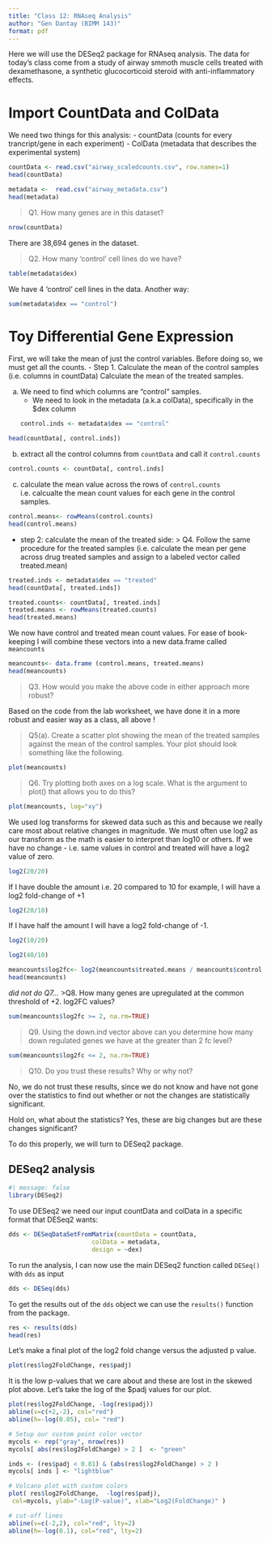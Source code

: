 ```yaml
---
title: "Class 12: RNAseq Analysis"
author: "Gen Dantay (BIMM 143)"
format: pdf
---
```


Here we will use the DESeq2 package for RNAseq analysis. The data for today's class come from a study of airway smmoth muscle cells treated with dexamethasone, a synthetic glucocorticoid steroid with anti-inflammatory effects. 

# Import CountData and ColData 

We need two things for this analysis:
- countData (counts for every trancript/gene in each experiment)
- ColData (metadata that describes the experimental system)

```r
countData <- read.csv("airway_scaledcounts.csv", row.names=1)
head(countData)
```
```r
metadata <-  read.csv("airway_metadata.csv")
head(metadata)
```
> Q1. How many genes are in this dataset?

```r
nrow(countData)
```

There are 38,694 genes in the dataset. 

> Q2. How many ‘control’ cell lines do we have?

```r
table(metadata$dex)
```
We have 4 'control' cell lines in the data. 
Another way: 
```r
sum(metadata$dex == "control")
```

# Toy Differential Gene Expression

First, we will take the mean of just the control variables. Before doing so, we must get all the counts. 
- Step 1. Calculate the mean of the control samples (i.e. columns in countData)
          Calculate the mean of the treated samples. 
          
(a) We need to find which columns are "control" samples. 
    - We need to look in the metadata (a.k.a colData), specifically in the $dex column
```r
control.inds <- metadata$dex == "control"
```

```r
head(countData[, control.inds])
```
(b) extract all the control columns from `countData` and call it `control.counts`
```r
control.counts <- countData[, control.inds]
```

(c) calculate the mean value across the rows of `control.counts` i.e. calcualte the mean count values for each gene in the control samples. 

```r
control.means<- rowMeans(control.counts)
head(control.means)
```
- step 2: calculate the mean of the treated side:
> Q4. Follow the same procedure for the treated samples (i.e. calculate the mean per gene across drug treated samples and assign to a labeled vector called treated.mean)

```r
treated.inds <- metadata$dex == "treated"
head(countData[, treated.inds])
```
```r
treated.counts<- countData[, treated.inds]
treated.means <- rowMeans(treated.counts)
head(treated.means)
```

We now have control and treated mean count values. For ease of book-keeping I will combine these vectors into a new data.frame called `meancounts` 
```r
meancounts<- data.frame (control.means, treated.means)
head(meancounts)
```
>Q3. How would you make the above code in either approach more robust?

Based on the code from the lab worksheet, we have done it in a more robust and easier way as a class, all above ! 

> Q5(a).  Create a scatter plot showing the mean of the treated samples against the mean of the control samples. Your plot should look something like the following.

```r
plot(meancounts)
```
> Q6. Try plotting both axes on a log scale. What is the argument to plot() that allows you to do this?

```r
plot(meancounts, log="xy")
```
We used log transforms for skewed data such as this and because we really care most about relative changes in magnitude.
We must often use log2 as our transform as the math is easier to interpret than log10 or others. 
If we have no change - i.e. same values in control and treated will have a log2 value of zero. 

```r
log2(20/20)
```
If I have double the amount i.e. 20 compared to 10 for example, I will have a log2 fold-change of +1
```r
log2(20/10)
```
If I have half the amount I will have a log2 fold-change of -1. 
```r
log2(10/20)
```

```r
log2(40/10)
```

```r
meancounts$log2fc<- log2(meancounts$treated.means / meancounts$control.means)
head(meancounts)
```
*did not do Q7...* 
>Q8. How many genes are upregulated at the common threshold of +2. log2FC values?

```r
sum(meancounts$log2fc >= 2, na.rm=TRUE)
```
> Q9. Using the down.ind vector above can you determine how many down regulated genes we have at the greater than 2 fc level?

```r
sum(meancounts$log2fc <= 2, na.rm=TRUE)
```


>Q10. Do you trust these results? Why or why not?

No, we do not trust these results, since we do not know and have not gone over the statistics to find out whether or not the changes are statistically significant. 

Hold on, what about the statistics? Yes, these are big changes but are these changes significant?

To do this properly, we will turn to DESeq2 package. 

## DESeq2 analysis 

```r
#| message: false
library(DESeq2)
```

To use DESeq2 we need our input countData and colData in a specific format that DESeq2 wants:

```r
dds <- DESeqDataSetFromMatrix(countData = countData, 
                       colData = metadata, 
                       design = ~dex)
```
To run the analysis, I can now use the main DESeq2 function called `DESeq()` with `dds` as input 

```r
dds <- DESeq(dds)
```
To get the results out of the `dds` object we can use the `results()` function from the package. 

```r
res <- results(dds)
head(res)
```

Let's make a final plot of the log2 fold change versus the adjusted p value. 

```r
plot(res$log2FoldChange, res$padj)
```

It is the low p-values that we care about and these are lost in the skewed plot above. Let's take the log of the $padj values for our plot. 

```r
plot(res$log2FoldChange, -log(res$padj))
abline(v=c(+2,-2), col="red")
abline(h=-log(0.05), col= "red")

```
```r
# Setup our custom point color vector 
mycols <- rep("gray", nrow(res))
mycols[ abs(res$log2FoldChange) > 2 ]  <- "green" 

inds <- (res$padj < 0.01) & (abs(res$log2FoldChange) > 2 )
mycols[ inds ] <- "lightblue"

# Volcano plot with custom colors 
plot( res$log2FoldChange,  -log(res$padj), 
 col=mycols, ylab="-Log(P-value)", xlab="Log2(FoldChange)" )

# cut-off lines
abline(v=c(-2,2), col="red", lty=2)
abline(h=-log(0.1), col="red", lty=2)
```


